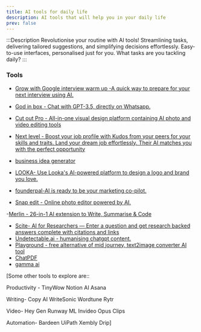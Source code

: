 ```yaml
---
title: AI tools for daily life
description: AI tools that will help you in your daily life
prev: false
---
```


:::Description
Revolutionise your routine with AI tools! Streamlining tasks, delivering tailored suggestions, and simplifying decisions effortlessly. Easy-to-use interfaces, personalised just for you. What tasks are you tackling daily?
:::

### Tools
- [Grow with Google interview warm up -A quick way to prepare for your next interview using AI.](https://grow.google/certificates/interview-warmup/)
- [God in box - Chat with GPT-3.5, directly on Whatsapp.](https://godinabox.co/)
- [Cut out Pro - All-in-one visual design platform containing AI photo and video editing tools](https://www.cutout.pro/)
- [Next level - Boost your job profile with Kudos from your peers for your skills and traits. Land your dream job effortlessly. Their AI matches you with the perfect opportunity](https://nextlevel.app/)

- [business idea generator](https://howtostartanllc.com/business-ideas/business-ideas-tool )
- [LOOKA- Use Looka's AI-powered platform to design a logo and brand you love.](https://looka.com/)
- [founderpal-AI is ready to be your marketing co-pilot.](https://founderpal.ai/)
- [Snap edit - Online photo editor powered by AI.](https://snapedit.app/)

-[Merlin - 26-in-1 AI extension to Write, Summarise & Code](https://www.getmerlin.in/)
- [Scite- AI for Researchers — Enter a question and get research backed answers complete with citations and links](https://scite.ai/?utm_source=google&utm_medium=cpc&utm_campaign=brand&utm_term=scite&gad_source=1&gclid=CjwKCAjwupGyBhBBEiwA0UcqaOgAfBE3hJ2XnnDh8LRcpWic7Mxnw55P35fMUslUp1KEV6A4za64IhoCoRgQAvD_BwE)
- [Undetectable.ai - humanising chatgpt content.](https://undetectable.ai/)
- [Playground - free alternative of mid journey, text2image converter AI tool](https://playground.ai/)
- [ChatPDF](https://www.chatpdf.com/?via=tam&gad_source=1&gclid=CjwKCAjwupGyBhBBEiwA0UcqaCvd3uqJ_qTC6jOK2prFQnI64JZ4KH6rTrMm-F7TD20mqJccHqtUHxoC-mEQAvD_BwE)
- [gamma ai](https://gamma.ai/)

[﻿Some other tools to explore are::

Productivity -
TinyWow
 Notion AI
 Asana


Writing-
Copy AI
WriteSonic
Wordtune
Rytr

Video-
Hey Gen
 Runway ML
 Invideo 
Opus Clips

Automation-
Bardeen
UiPath
Xembly
Drip]
